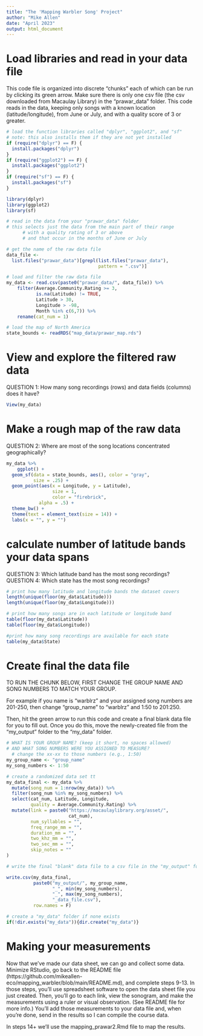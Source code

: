 ```yaml
---
title: "The 'Mapping Warbler Song' Project"
author: "Mike Allen"
date: "April 2023"
output: html_document
---
```

# Load libraries and read in your data file
This code file is organized into discrete "chunks" each of which can be run by clicking its green arrow. Make sure there is only one csv file (the csv  downloaded from Macaulay Library) in the "prawar_data" folder. This code reads in the data, keeping only songs with a known location (latitude/longitude), from June or July, and with a quality score of 3 or greater.
```r
# load the function libraries called "dplyr", "ggplot2", and "sf"
# note: this also installs them if they are not yet installed
if (require("dplyr") == F) {
  install.packages("dplyr")
}
if (require("ggplot2") == F) {
  install.packages("ggplot2")
}
if (require("sf") == F) {
  install.packages("sf")
}

library(dplyr)
library(ggplot2)
library(sf)

# read in the data from your "prawar_data" folder
# this selects just the data from the main part of their range
      # with a quality rating of 3 or above
      # and that occur in the months of June or July

# get the name of the raw data file
data_file <-
  list.files("prawar_data")[grepl(list.files("prawar_data"),
                                  pattern = ".csv")]

# load and filter the raw data file
my_data <- read.csv(paste0("prawar_data/", data_file)) %>%
    filter(Average.Community.Rating >= 3,
           is.na(Latitude) != TRUE,
           Latitude > 30,
           Longitude > -98,
           Month %in% c(6,7)) %>%
    rename(cat_num = 1)

# load the map of North America
state_bounds <- readRDS("map_data/prawar_map.rds")
```
# View and explore the filtered raw data
QUESTION 1: How many song recordings (rows) and data fields (columns) does it have?
```r
View(my_data)
```
# Make a rough map of the raw data
QUESTION 2: Where are most of the song locations concentrated geographically?
```r
my_data %>%
    ggplot() +
  geom_sf(data = state_bounds, aes(), color = "gray",
          size = .25) +
  geom_point(aes(x = Longitude, y = Latitude), 
                 size = 1,
                 color = "firebrick", 
            alpha = .5) +
  theme_bw() + 
  theme(text = element_text(size = 14)) +
  labs(x = "", y = "")
```
# calculate number of latitude bands your data spans
QUESTION 3: Which latitude band has the most song recordings?
QUESTION 4: Which state has the most song recordings?
```r
# print how many latitude and longitude bands the dataset covers
length(unique(floor(my_data$Latitude)))
length(unique(floor(my_data$Longitude)))

# print how many songs are in each latitude or longitude band
table(floor(my_data$Latitude))
table(floor(my_data$Longitude))

#print how many song recordings are available for each state
table(my_data$State)
```
# Create final the data file
TO RUN THE CHUNK BELOW, FIRST CHANGE THE GROUP NAME AND SONG NUMBERS TO MATCH YOUR GROUP. 

For example if you name is "warblrz" and your assigned song numbers are 201-250, then change "group_name" to "warblrz" and 1:50 to 201:250. 

Then, hit the green arrow to run this code and create a final blank data file for you to fill out. Once you do this, move the newly-created file from the "my_output" folder to the "my_data" folder.
```r
# WHAT IS YOUR GROUP NAME? (keep it short, no spaces allowed)
# AND WHAT SONG NUMBERS WERE YOU ASSIGNED TO MEASURE?
  # change the xx-xx to those numbers (e.g., 1:50)
my_group_name <- "group_name"
my_song_numbers <- 1:50

# create a randomized data set tt
my_data_final <- my_data %>%
  mutate(song_num = 1:nrow(my_data)) %>%
  filter(song_num %in% my_song_numbers) %>%
  select(cat_num, Latitude, Longitude, 
         quality = Average.Community.Rating) %>%
  mutate(link = paste0("https://macaulaylibrary.org/asset/", 
                       cat_num),
         num_syllables = "", 
         freq_range_mm = "",
         duration_mm = "",
         two_khz_mm = "",
         two_sec_mm = "",
         skip_notes = ""
)

# write the final "blank" data file to a csv file in the "my_output" folder

write.csv(my_data_final, 
          paste0("my_output/", my_group_name, 
                 "_", min(my_song_numbers),
                 "_", max(my_song_numbers),
                 "_data_file.csv"),
          row.names = F)

# create a "my_data" folder if none exists
if(!dir.exists("my_data")){dir.create("my_data")}

```
# Making your measurements
Now that we've made our data sheet, we can go and collect some data. Minimize RStudio, go back to the README file (https://github.com/mikeallen-eco/mapping_warbler/blob/main/README.md), and complete steps 9-13. In those steps, you'll use spreadsheet software to open the data sheet file you just created. Then, you'll go to each link, view the sonogram, and make the measurements using a ruler or visual observation. (See README file for more info.) You'll add those measurements to your data file and, when you're done, send in the results so I can compile the course data.

In steps 14+ we'll use the mapping_prawar2.Rmd file to map the results.